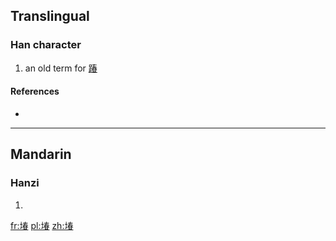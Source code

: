 ==Translingual==

===Han character===
{{Han char|rn=32|rad=土|as=09|sn=12|four=|canj=土手大日 (GQKA)}}
#an old term for [[踳]]

====References====
* {{Han ref|kx=0234.271|dkj=05308|hdz=10459.100|uh=583E|ud=22590}}

----

==Mandarin==

===Hanzi===
{{cmn-hanzi|pin=[[chuǎn]] ([[chuan3]])|wg=ch'uan<sup>3</sup>}}

# {{defn|Mandarin|sort=土09}}

[[fr:堾]]
[[pl:堾]]
[[zh:堾]]